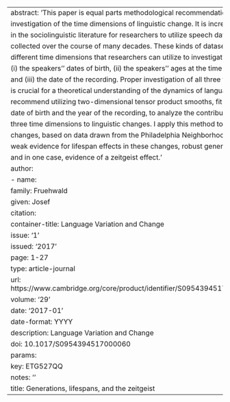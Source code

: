 ---
abstract: 'This paper is equal parts methodological recommendation and an empirical
  investigation of the time dimensions of linguistic change. It is increasingly common
  in the sociolinguistic literature for researchers to utilize speech data that was
  collected over the course of many decades. These kinds of datasets contain three
  different time dimensions that researchers can utilize to investigate language change:
  (i) the speakers'' dates of birth, (ii) the speakers'' ages at the time of the recording,
  and (iii) the date of the recording. Proper investigation of all three time dimensions
  is crucial for a theoretical understanding of the dynamics of language change. I
  recommend utilizing two-dimensional tensor product smooths, fit over speakers''
  date of birth and the year of the recording, to analyze the contribution of these
  three time dimensions to linguistic changes. I apply this method to five language
  changes, based on data drawn from the Philadelphia Neighborhood Corpus. I find relatively
  weak evidence for lifespan effects in these changes, robust generational effects,
  and in one case, evidence of a zeitgeist effect.'
author:
- name:
    family: Fruehwald
    given: Josef
citation:
  container-title: Language Variation and Change
  issue: '1'
  issued: '2017'
  page: 1-27
  type: article-journal
  url: https://www.cambridge.org/core/product/identifier/S0954394517000060/type/journal_article
  volume: '29'
date: '2017-01'
date-format: YYYY
description: Language Variation and Change
doi: 10.1017/S0954394517000060
params:
  key: ETG527QQ
  notes: ''
title: Generations, lifespans, and the zeitgeist
---